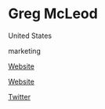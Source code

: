 # Greg McLeod

<Location>

United States

</Location>

<Skills>

marketing

</Skills>

<Personal>

[Website](https://www.gregmcleod.com/)

[Website](https://www.mcleodgaming.com/)

[Twitter](https://twitter.com/RealCleod9)

</Personal>


